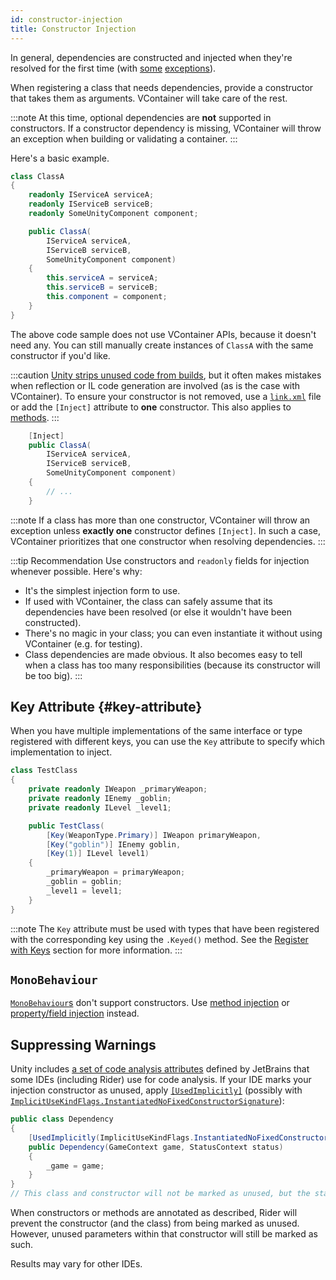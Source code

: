 ```yaml
---
id: constructor-injection
title: Constructor Injection
---
```


In general, dependencies are constructed and injected when they're resolved for the first time (with [some](../registering/register-factory) [exceptions](../registering/register-type#register-instance)).

When registering a class that needs dependencies, provide a constructor that takes them as arguments. VContainer will take care of the rest.

:::note
At this time, optional dependencies are **not** supported in constructors. If a constructor dependency is missing, VContainer will throw an exception when building or validating a container.
:::

Here's a basic example.

```csharp
class ClassA
{
    readonly IServiceA serviceA;
    readonly IServiceB serviceB;
    readonly SomeUnityComponent component;

    public ClassA(
        IServiceA serviceA,
        IServiceB serviceB,
        SomeUnityComponent component)
    {
        this.serviceA = serviceA;
        this.serviceB = serviceB;
        this.component = component;
    }
}
```

The above code sample does not use VContainer APIs, because it doesn't need any. You can still manually create instances of `ClassA` with the same constructor if you'd like.

:::caution
[Unity strips unused code from builds](https://docs.unity3d.com/Manual/ManagedCodeStripping), but it often makes mistakes when reflection or IL code generation are involved (as is the case with VContainer). To ensure your constructor is not removed, use a [`link.xml`](https://docs.unity3d.com/Manual/ManagedCodeStripping#LinkXML) file or add the `[Inject]` attribute to **one** constructor. This also applies to [methods](./method-injection).
:::

```csharp
    [Inject]
    public ClassA(
        IServiceA serviceA,
        IServiceB serviceB,
        SomeUnityComponent component)
    {
        // ...
    }
```

:::note
If a class has more than one constructor, VContainer will throw an exception unless **exactly one** constructor defines `[Inject]`. In such a case, VContainer prioritizes that one constructor when resolving dependencies.
:::

:::tip Recommendation
Use constructors and `readonly` fields for injection whenever possible. Here's why:

- It's the simplest injection form to use.
- If used with VContainer, the class can safely assume that its dependencies have been resolved (or else it wouldn't have been constructed).
- There's no magic in your class; you can even instantiate it without using VContainer (e.g. for testing).
- Class dependencies are made obvious. It also becomes easy to tell when a class has too many responsibilities (because its constructor will be too big).
:::

## Key Attribute {#key-attribute}

When you have multiple implementations of the same interface or type registered with different keys, you can use the `Key` attribute to specify which implementation to inject.

```csharp
class TestClass
{
    private readonly IWeapon _primaryWeapon;
    private readonly IEnemy _goblin;
    private readonly ILevel _level1;

    public TestClass(
        [Key(WeaponType.Primary)] IWeapon primaryWeapon,
        [Key("goblin")] IEnemy goblin,
        [Key(1)] ILevel level1)
    {
        _primaryWeapon = primaryWeapon;
        _goblin = goblin;
        _level1 = level1;
    }
}
```

:::note
The `Key` attribute must be used with types that have been registered with the corresponding key using the `.Keyed()` method. See the [Register with Keys](../registering/register-type#register-with-keys) section for more information.
:::

## `MonoBehaviour`

[`MonoBehaviour`s](https://docs.unity3d.com/ScriptReference/MonoBehaviour) don't support constructors. Use [method injection](./method-injection) or [property/field injection](./property-field-injection) instead.

## Suppressing Warnings

Unity includes [a set of code analysis attributes](https://www.jetbrains.com/help/rider/Reference__Code_Annotation_Attributes.html) defined by JetBrains that some IDEs (including Rider) use for code analysis. If your IDE marks your injection constructor as unused, apply [`[UsedImplicitly]`](https://www.jetbrains.com/help/rider/Reference__Code_Annotation_Attributes.html#UsedImplicitlyAttribute) (possibly with [`ImplicitUseKindFlags.InstantiatedNoFixedConstructorSignature`](https://www.jetbrains.com/help/rider/Reference__Code_Annotation_Attributes.html#InstantiatedNoFixedConstructorSignature)):

```csharp
public class Dependency
{
    [UsedImplicitly(ImplicitUseKindFlags.InstantiatedNoFixedConstructorSignature)]
    public Dependency(GameContext game, StatusContext status)
    {
        _game = game;
    }
}
// This class and constructor will not be marked as unused, but the status parameter will be.
```

When constructors or methods are annotated as described, Rider will prevent the constructor (and the class) from being marked as unused. However, unused parameters within that constructor will still be marked as such.

Results may vary for other IDEs.
